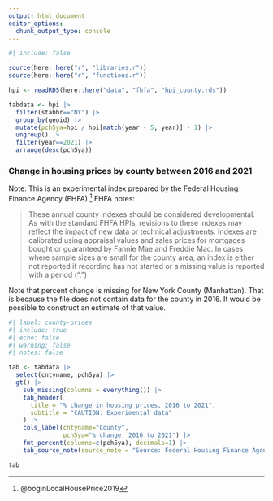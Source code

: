 ```yaml
---
output: html_document
editor_options: 
  chunk_output_type: console
---
```



```r
#| include: false

source(here::here("r", "libraries.r"))
source(here::here("r", "functions.r"))

hpi <- readRDS(here::here("data", "fhfa", "hpi_county.rds"))

tabdata <- hpi |>
  filter(stabbr=="NY") |> 
  group_by(geoid) |> 
  mutate(pch5ya=hpi / hpi[match(year - 5, year)] - 1) |> 
  ungroup() |> 
  filter(year==2021) |> 
  arrange(desc(pch5ya))

```


### Change in housing prices by county between 2016 and 2021

Note: This is an experimental index prepared by the Federal Housing Finance Agency (FHFA).^[@boginLocalHousePrice2019] FHFA notes:

> These annual county indexes should be considered developmental. As with the standard FHFA HPIs, revisions to these indexes may reflect the impact of new data or technical adjustments. Indexes are calibrated using appraisal values and sales prices for mortgages bought or guaranteed by Fannie Mae and Freddie Mac. In cases where sample sizes are small for the county area, an index is either not reported if recording has not started or a missing value is reported with a period (".")

Note that percent change is missing for New York County (Manhattan). That is because the file does not contain data for the county in 2016. It would be possible to construct an estimate of that value.


```r
#| label: county-prices
#| include: true
#| echo: false
#| warning: false
#| notes: false

tab <- tabdata |> 
  select(cntyname, pch5ya) |> 
  gt() |> 
    sub_missing(columns = everything()) |> 
    tab_header(
      title = "% change in housing prices, 2016 to 2021",
      subtitle = "CAUTION: Experimental data"
    ) |>
    cols_label(cntyname="County",
               pch5ya="% change, 2016 to 2021") |> 
    fmt_percent(columns=c(pch5ya), decimals=1) |> 
    tab_source_note(source_note = "Source: Federal Housing Finance Agency, Annual All Transactions Housing Price Indexes")

tab

```

